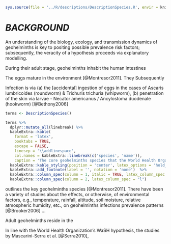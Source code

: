 ```r
sys.source(file = '../R/descriptions/DescriptionSpecies.R', envir = knitr::knit_global())
```

# *BACKGROUND* \label{chapter:background}

An understanding of the biology, ecology, and transmission dynamics of geohelminths is key to positing possible prevalence risk factors; subsequently, the veracity of a hypothesis proceeds via explanatory modelling.

During their adult stage, geohelminths inhabit the human intestines

The eggs mature in the environment [@Montresor2011].  They   Subsequently

Infection is via (a) the [accidental] ingestion of eggs in the cases of Ascaris lumbricoides (roundworm) & Trichuris trichuria (whipworm), (b) penetration of the skin via larvae - Necator americanus / Ancylostoma duodenale (hookworm) [@Bethony2006]

```r
terms <- DescriptionSpecies()

terms %>%
  dplyr::mutate_all(linebreak) %>%
  kableExtra::kable(
    format = 'latex',
    booktabs = TRUE,
    escape = FALSE,
    linesep = '\\addlinespace',
    col.names = kableExtra::linebreak(c('species', 'name')),
    caption = 'The core geohelminths species that the World Health Organization focuses on.') %>%
  kableExtra::kable_styling(position = 'center', latex_options = 'hold_position', font_size = 7, full_width = FALSE) %>%
  kableExtra::add_footnote(label = '', notation = 'none')  %>%
  kableExtra::column_spec(column = 1, italic = TRUE, latex_column_spec = "p{0.18\\\\linewidth}l") %>%
  kableExtra::column_spec(column = 2, latex_column_spec = "l")
```


\cref{tab:T0001} outlines the key geohelminths species [@Montresor2011].  There have been a variety of studies about the effects, or otherwise, of environmental factors, e.g., temperature, rainfall, altitude, soil moisture, relative atmospheric humidity, etc., on geohelminths infections prevalence patterns [@Brooker2006] ...




Adult geohelminths reside in the


In line with the World Health Organization's WaSH hypothesis, the studies by Mascarini-Serra et al. [@Serra2010],



